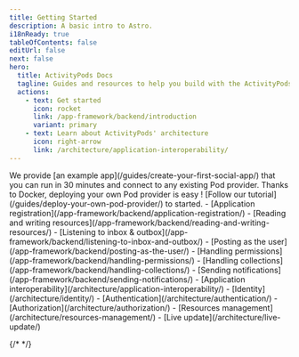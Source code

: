 ```yaml
---
title: Getting Started
description: A basic intro to Astro.
i18nReady: true
tableOfContents: false
editUrl: false
next: false
hero:
  title: ActivityPods Docs
  tagline: Guides and resources to help you build with the ActivityPods framework
  actions:
    - text: Get started
      icon: rocket
      link: /app-framework/backend/introduction
      variant: primary
    - text: Learn about ActivityPods' architecture
      icon: right-arrow
      link: /architecture/application-interoperability/
---
```



<CardGrid>
  <Card title="Create your first social app" icon="star">
    We provide [an example app](/guides/create-your-first-social-app/) that you can run in 30 minutes and connect to any existing Pod provider.
  </Card>
  <Card title="Deploy your own Pod provider" icon="laptop">
    Thanks to Docker, deploying your own Pod provider is easy ! [Follow our tutorial](/guides/deploy-your-own-pod-provider/) to started.
  </Card>

  <ListCard title="App framework" icon="puzzle">
    - [Application registration](/app-framework/backend/application-registration/)
    - [Reading and writing resources](/app-framework/backend/reading-and-writing-resources/)
    - [Listening to inbox & outbox](/app-framework/backend/listening-to-inbox-and-outbox/)
    - [Posting as the user](/app-framework/backend/posting-as-the-user/)
    - [Handling permissions](/app-framework/backend/handling-permissions/) 
    - [Handling collections](/app-framework/backend/handling-collections/) 
    - [Sending notifications](/app-framework/backend/sending-notifications/) 
  </ListCard>
  <ListCard title="Pods architecture" icon="puzzle">
    - [Application interoperability](/architecture/application-interoperability/)
    - [Identity](/architecture/identity/)
    - [Authentication](/architecture/authentication/)
    - [Authorization](/architecture/authorization/) 
    - [Resources management](/architecture/resources-management/) 
    - [Live update](/architecture/live-update/) 
  </ListCard>
</CardGrid>

{/* <Discord title="Have a question or want to get involved?" cta="Join our Discord" /> */}
